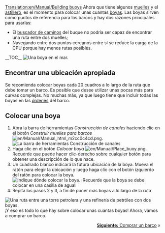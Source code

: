 [[Translation:en/Manual/Building buoys]]
{{es/Manual/Tutorial/Tutorial}}
Ahora que tiene algunos [[es/Manual/Construir muelles|muelles]] y el [[es/Manual/Construir astilleros|astillero]], es el momento para colocar unas cuantas [[es/Boyas|boyas]]. Las boyas sirven como puntos de referencia para los barcos y hay dos razones principales para usarlas:
* El [[es/Buscador de caminos|buscador de caminos]] del buque no podría ser capaz de encontrar una ruta entre dos muelles;
* Navegando entre dos puntos cercanos entre sí se reduce la carga de la CPU porque hay menos rutas posibles.
__TOC__
[[File:es/Manual/Buoy.png|left|frame|Una boya en el mar.]]
==Encontrar una ubicación apropiada==
Se recomienda colocar boyas cada 20 cuadros a lo largo de la ruta que debe tomar un barco. Es posible que desee utilizar unas pocas más para curvas complejas. No muchas más, ya que luego tiene que incluir todas las boyas en las [[es/Manual/Órdenes|órdenes]] del barco.

<div style="clear:left"></div>

==Colocar una boya==
# Abra la barra de herramientas ''Construcción de canales'' haciendo clic en el botón ''Construir muelles para barcos'' [[File:en/Manual/Manual html m2cc0c4cd.png]].<br/>[[File:es/Manual/Dock toolbar.png|frame|none|La barra de herramientas Construcción de canales]]
# Haga clic en el botón ''Colocar boya'' [[File:en/Manual/Place buoy.png]]. Recuerde que puede hacer clic-derecho sobre cualquier botón para obtener una descripción de lo que hace.
# Un cuadrado blanco indicará la futura ubicación de la boya. Mueva el ratón para elegir la ubicación y luego haga clic con el botón izquierdo del ratón para colocar la boya.<br/>[[File:en/Manual/Placing-buoy-1.png|frame|none|Indique dónde colocar la boya. ¡Recuerde que la boya se debe colocar en una casilla de agua!]]
# Repita los pasos 2 y 3, a fin de poner más boyas a lo largo de la ruta

[[File:es/Manual/Placing-buoy-2.png|frame|right|Una ruta entre una [[es/Torre petrolera|torre petrolera]] y una [[es/Refinería|refinería de petróleo]] con dos boyas.]]
¡Y eso es todo lo que hay sobre colocar unas cuantas boyas! Ahora, vamos a comprar un barco.

<span style="float: right">[[es/Manual/Comprar barcos|'''Siguiente:''' Comprar un barco]] &raquo;</span>